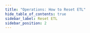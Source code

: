 ```yaml
---
title: "Operations: How to Reset ETL"
hide_table_of_contents: true
sidebar_label: Reset ETL
sidebar_position: 2
---
```





<LanguageSwitcher supportedLanguages={supportedLanguages} />

<LanguageContent language="csharp">
   <ResetEtlCsharp />
</LanguageContent>

<LanguageContent language="java">
   <ResetEtlJava />
</LanguageContent>


<!---
### ETL
- [Basics](../../../../server/ongoing-tasks/etl/basics)
- [RavenDB ETL](../../../../server/ongoing-tasks/etl/raven)
- [SQL ETL](../../../../server/ongoing-tasks/etl/sql)

### Studio
- [RavenDB ETL Task](../../../../studio/database/tasks/ongoing-tasks/ravendb-etl-task)


-->